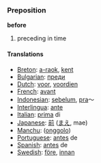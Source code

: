 === Preposition ===

'''before'''

#preceding in time

==== Translations ====
*[[Breton]]: [[a-raok]], [[kent]]
*[[Bulgarian]]: [[преди]]
*[[Dutch]]: [[voor]], [[voordien]]
*[[French]]: [[avant]]
*[[Indonesian]]: [[belum|sebelum]], [[pra]]～
*[[Interlingua]]: [[ante]]
*[[Italian]]: [[prima]] di
*[[Japanese]]: [[前]] ([[まえ]], mae)
*[[Manchu]]: ([[onggolo]])
*[[Portuguese]]: [[antes]] de
*[[Spanish]]: [[antes]] de
*[[Swedish]]: [[före]], [[innan]]